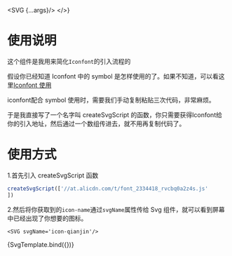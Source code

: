 
<Meta title="说明/SVG" component={SVG} />

<SVG {...args}/>
</>}

# 使用说明
这个组件是我用来简化`Iconfont`的引入流程的

假设你已经知道 Iconfont 中的 symbol 是怎样使用的了。如果不知道，可以看这里[Iconfont 使用](https://www.iconfont.cn/help/detail?spm=a313x.7781069.1998910419.17&helptype=code)

iconfont配合 symbol 使用时，需要我们手动复制粘贴三次代码，非常麻烦。

于是我直接写了一个名字叫 createSvgScript 的函数，你只需要获得Iconfont给你的引入地址，然后通过一个数组传进去，就不用再复制代码了。

# 使用方式

1.首先引入 createSvgScript 函数
```JavaScript
createSvgScript(['//at.alicdn.com/t/font_2334418_rvcbq0a2z4s.js'
])
```

2.然后将你获取到的`icon-name`通过`svgName`属性传给 Svg 组件，就可以看到屏幕中已经出现了你想要的图标。

```tsx
<SVG svgName='icon-qianjin'/>
```

<Canvas>
  <Story name="Svg" args={{ 
      svgName: 'icon-qianjin'
    }}>
    {SvgTemplate.bind({})}
   </Story>
</Canvas>

